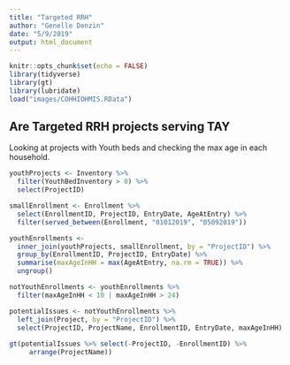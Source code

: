 ```yaml
---
title: "Targeted RRH"
author: "Genelle Denzin"
date: "5/9/2019"
output: html_document
---
```


```r
knitr::opts_chunk$set(echo = FALSE)
library(tidyverse)
library(gt)
library(lubridate)
load("images/COHHIOHMIS.RData")
```

## Are Targeted RRH projects serving TAY

Looking at projects with Youth beds and checking the max age in each household.

```r
youthProjects <- Inventory %>%
  filter(YouthBedInventory > 0) %>%
  select(ProjectID)

smallEnrollment <- Enrollment %>%
  select(EnrollmentID, ProjectID, EntryDate, AgeAtEntry) %>%
  filter(served_between(Enrollment, "01012019", "05092019"))

youthEnrollments <- 
  inner_join(youthProjects, smallEnrollment, by = "ProjectID") %>%
  group_by(EnrollmentID, ProjectID, EntryDate) %>%
  summarise(maxAgeInHH = max(AgeAtEntry, na.rm = TRUE)) %>%
  ungroup()

notYouthEnrollments <- youthEnrollments %>%
  filter(maxAgeInHH < 10 | maxAgeInHH > 24)

potentialIssues <- notYouthEnrollments %>%
  left_join(Project, by = "ProjectID") %>%
  select(ProjectID, ProjectName, EnrollmentID, EntryDate, maxAgeInHH)
  
gt(potentialIssues %>% select(-ProjectID, -EnrollmentID) %>%
     arrange(ProjectName))
```
